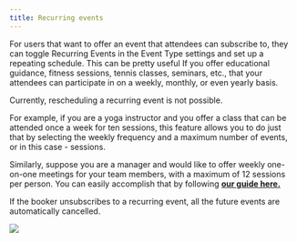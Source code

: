 ```yaml
---
title: Recurring events
---
```


For users that want to offer an event that attendees can subscribe to, they can toggle Recurring Events in the Event Type settings and set up a repeating schedule. This can be pretty useful If you offer educational guidance, fitness sessions, tennis classes, seminars, etc., that your attendees can participate in on a weekly, monthly, or even yearly basis.

Currently, rescheduling a recurring event is not possible.

For example, if you are a yoga instructor and you offer a class that can be attended once a week for ten sessions, this feature allows you to do just that by selecting the weekly frequency and a maximum number of events, or in this case - sessions.

Similarly, suppose you are a manager and would like to offer weekly one-on-one meetings for your team members, with a maximum of 12 sessions per person. You can easily accomplish that by following **[our guide here.](https://cal.com/help/event-types/creating-recurring)**

If the booker unsubscribes to a recurring event, all the future events are automatically cancelled.

[![](https://downloads.intercomcdn.com/i/o/1195348547/a7011bd66c97de345e039e17/i1600x900-7Tu-5CT7VJ-n_dqkwhl.png?expires=1736300700&signature=e764d2d3de302e37ed3a3e7a7de2473c5f3c0053bacaf85fbd4d0f83bcb8c594&req=dSEuE8p6lYRbXvMW1HO4zTu5t9XuHt1SGxvIV1QnQ4uVZE5LZauSGHpcj91O%0AysL5ZGJxs3p5VjnV0j0%3D%0A)](https://downloads.intercomcdn.com/i/o/1195348547/a7011bd66c97de345e039e17/i1600x900-7Tu-5CT7VJ-n_dqkwhl.png?expires=1736300700&signature=e764d2d3de302e37ed3a3e7a7de2473c5f3c0053bacaf85fbd4d0f83bcb8c594&req=dSEuE8p6lYRbXvMW1HO4zTu5t9XuHt1SGxvIV1QnQ4uVZE5LZauSGHpcj91O%0AysL5ZGJxs3p5VjnV0j0%3D%0A)
